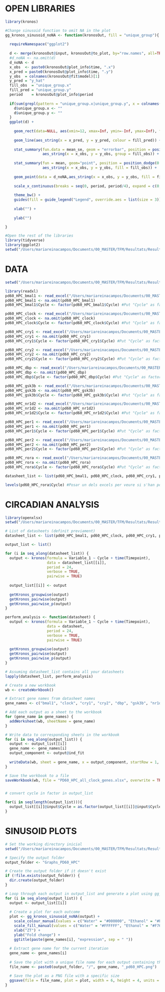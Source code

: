 
# OPEN LIBRARIES

```r
library(kronos)

#Change sinusoid function to omit NA in the plot
gg_kronos_sinusoid_noNA <- function(kronosOut, fill = "unique_group"){
  
  requireNamespace("ggplot2")
  
  d <- merge(kronosOut@input, kronosOut@to_plot, by="row.names", all=TRUE)[,-1]
  #d_noNA <- na.omit(d)
  d_noNA <- d
  x_obs  <- paste0(kronosOut@plot_info$time, ".x")
  x_pred = paste0(kronosOut@plot_info$time, ".y")
  y_obs  = colnames(kronosOut@fit$model)[1]
  y_pred = "y_hat"
  fill_obs  = "unique_group.x"
  fill_pred = "unique_group.y"
  period    = kronosOut@plot_info$period
  
  if(sum(grepl(pattern = "unique_group.x|unique_group.y", x = colnames(d))) == 0){
    d$unique_group.x <- ""
    d$unique_group.y <- ""
  }
  ggplot(d) +
    
    geom_rect(data=NULL, aes(xmin=12, xmax=Inf, ymin=-Inf, ymax=Inf), fill="lightgray") +
    
    geom_line(aes_string(x = x_pred, y = y_pred, colour = fill_pred)) +
    
    stat_summary(fun.data = mean_se, geom = "errorbar", position = position_dodge(0.75), width = 1, 
                 aes_string(x = x_obs, y = y_obs, group = fill_obs)) + 
    
    stat_summary(fun = mean, geom="point", position = position_dodge(0.75), size = 4, shape = 21, 
                 aes_string(x = x_obs, y = y_obs, fill = fill_obs)) +
    
    geom_point(data = d_noNA,aes_string(x = x_obs, y = y_obs, fill = fill_obs), shape = 21, position = position_dodge(0.75)) +
    
    scale_x_continuous(breaks = seq(0, period, period/4), expand = c(0, 0)) +
    
    theme_bw() +
    guides(fill = guide_legend("Legend", override.aes = list(size = 3)), colour = guide_none()) +
    
    xlab("") +
    
    ylab("")

}

#Open the rest of the libraries
library(tidyverse)
library(ggplot2)
setwd("/Users/mariareinacampos/Documents/00_MASTER/TFM/Resultats/Results_PD60_HPC")

```

# DATA

```r
setwd("/Users/mariareinacampos/Documents/00_MASTER/TFM/Resultats/Results_PD60_HPC")

library(readxl)
pd60_HPC_bmal1 <- read_excel("/Users/mariareinacampos/Documents/00_MASTER/TFM/Resultats/Results_PD60_HPC/pd60_HPC_bmal1.xlsx")
pd60_HPC_bmal1 <- na.omit(pd60_HPC_bmal1)
pd60_HPC_bmal1$Cycle <- factor(pd60_HPC_bmal1$Cycle) #Put "Cycle" as factor

pd60_HPC_clock <- read_excel("/Users/mariareinacampos/Documents/00_MASTER/TFM/Resultats/Results_PD60_HPC/pd60_HPC_clock.xlsx")
pd60_HPC_clock <- na.omit(pd60_HPC_clock)
pd60_HPC_clock$Cycle <- factor(pd60_HPC_clock$Cycle) #Put "Cycle" as factor

pd60_HPC_cry1 <- read_excel("/Users/mariareinacampos/Documents/00_MASTER/TFM/Resultats/Results_PD60_HPC/pd60_HPC_cry1.xlsx")
pd60_HPC_cry1 <- na.omit(pd60_HPC_cry1)
pd60_HPC_cry1$Cycle <- factor(pd60_HPC_cry1$Cycle) #Put "Cycle" as factor

pd60_HPC_cry2 <- read_excel("/Users/mariareinacampos/Documents/00_MASTER/TFM/Resultats/Results_PD60_HPC/pd60_HPC_cry2.xlsx")
pd60_HPC_cry2 <- na.omit(pd60_HPC_cry2)
pd60_HPC_cry2$Cycle <- factor(pd60_HPC_cry2$Cycle) #Put "Cycle" as factor

pd60_HPC_dbp <- read_excel("/Users/mariareinacampos/Documents/00_MASTER/TFM/Resultats/Results_PD60_HPC/pd60_HPC_dbp.xlsx")
pd60_HPC_dbp <- na.omit(pd60_HPC_dbp)
pd60_HPC_dbp$Cycle <- factor(pd60_HPC_dbp$Cycle) #Put "Cycle" as factor

pd60_HPC_gsk3b <- read_excel("/Users/mariareinacampos/Documents/00_MASTER/TFM/Resultats/Results_PD60_HPC/pd60_HPC_gsk3b.xlsx")
pd60_HPC_gsk3b <- na.omit(pd60_HPC_gsk3b)
pd60_HPC_gsk3b$Cycle <- factor(pd60_HPC_gsk3b$Cycle) #Put "Cycle" as factor

pd60_HPC_nr1d2 <- read_excel("/Users/mariareinacampos/Documents/00_MASTER/TFM/Resultats/Results_PD60_HPC/pd60_HPC_nr1d2.xlsx")
pd60_HPC_nr1d2 <- na.omit(pd60_HPC_nr1d2)
pd60_HPC_nr1d2$Cycle <- factor(pd60_HPC_nr1d2$Cycle) #Put "Cycle" as factor

pd60_HPC_per1 <- read_excel("/Users/mariareinacampos/Documents/00_MASTER/TFM/Resultats/Results_PD60_HPC/pd60_HPC_per1.xlsx")
pd60_HPC_per1 <- na.omit(pd60_HPC_per1)
pd60_HPC_per1$Cycle <- factor(pd60_HPC_per1$Cycle) #Put "Cycle" as factor

pd60_HPC_per2 <- read_excel("/Users/mariareinacampos/Documents/00_MASTER/TFM/Resultats/Results_PD60_HPC/pd60_HPC_per2.xlsx")
pd60_HPC_per2 <- na.omit(pd60_HPC_per2)
pd60_HPC_per2$Cycle <- factor(pd60_HPC_per2$Cycle) #Put "Cycle" as factor

pd60_HPC_rora <- read_excel("/Users/mariareinacampos/Documents/00_MASTER/TFM/Resultats/Results_PD60_HPC/pd60_HPC_rora.xlsx")
pd60_HPC_rora <- na.omit(pd60_HPC_rora)
pd60_HPC_rora$Cycle <- factor(pd60_HPC_rora$Cycle) #Put "Cycle" as factor

datasheet_list <- list(pd60_HPC_bmal1, pd60_HPC_clock, pd60_HPC_cry1, pd60_HPC_cry2, pd60_HPC_dbp, pd60_HPC_gsk3b, pd60_HPC_nr1d2, pd60_HPC_per1, pd60_HPC_per2, pd60_HPC_rora)  # Add all your datasheets to this list

levels(pd60_HPC_rora$Cycle) #Posar un dels excels per veure si s'han posat com a factor

```
# CIRCADIAN ANALYSIS

```r
library(openxlsx)
setwd("/Users/mariareinacampos/Documents/00_MASTER/TFM/Resultats/Results_PD60_HPC")

# List of datasheets (definit previament)
datasheet_list <- list(pd60_HPC_bmal1, pd60_HPC_clock, pd60_HPC_cry1, pd60_HPC_cry2, pd60_HPC_dbp, pd60_HPC_gsk3b, pd60_HPC_nr1d2, pd60_HPC_per1, pd60_HPC_per2, pd60_HPC_rora)  # Add all your datasheets to this list

output_list <- list()

for (i in seq_along(datasheet_list)) {
  output <- kronos(formula = Variable_1 ~ Cycle + time(Timepoint), 
                   data = datasheet_list[[i]], 
                   period = 24, 
                   verbose = TRUE, 
                   pairwise = TRUE)
  
  output_list[[i]] <- output
  
  getKronos_groupwise(output)
  getKronos_pairwise(output)
  getKronos_pairwise_p(output)
}

perform_analysis <- function(datasheet) {
  output <- kronos(formula = Variable_1 ~ Cycle + time(Timepoint), 
                   data = datasheet, 
                   period = 24, 
                   verbose = TRUE, 
                   pairwise = TRUE)
  
  getKronos_groupwise(output)
  getKronos_pairwise(output)
  getKronos_pairwise_p(output)
}

# Assuming datasheet_list contains all your datasheets
lapply(datasheet_list, perform_analysis)

# Create a new workbook
wb <- createWorkbook()

# Extract gene names from datasheet names
gene_names <- c("bmal1", "clock", "cry1", "cry2", "dbp", "gsk3b", "nr1d2", "per1", "per2", "rora")

# Add each output as a sheet to the workbook
for (gene_name in gene_names) {
  addWorksheet(wb, sheetName = gene_name)
}

# Write data to corresponding sheets in the workbook
for (i in seq_along(output_list)) {
  output <- output_list[[i]]
  gene_name <- gene_names[i]
  output_component <- output@ind_fit
  
  writeData(wb, sheet = gene_name, x = output_component, startRow = 1, startCol = 1)
}

# Save the workbook to a file
saveWorkbook(wb, file = "PD60_HPC_all_clock_genes.xlsx", overwrite = TRUE)


# convert cycle in factor in output_list

for(i in seq(length(output_list))){
  output_list[[i]]@input$Cycle = as.factor(output_list[[i]]@input$Cycle)
}
```

# SINUSOID PLOTS

```r

# Set the working directory inicial
setwd("/Users/mariareinacampos/Documents/00_MASTER/TFM/Resultats/Results_PD60_HPC")

# Specify the output folder
output_folder <- "Graphs_PD60_HPC"

# Create the output folder if it doesn't exist
if (!file.exists(output_folder)) {
  dir.create(output_folder)
}

# Loop through each output in output_list and generate a plot using gg_kronos_sinusoid
for (i in seq_along(output_list)) {
  output <- output_list[[i]]
  
  # Create a plot for each outcome
  plot <- gg_kronos_sinusoid_noNA(output) +
    scale_colour_manual(values = c("Water" = "#000000", "Ethanol" = "#F764C6")) + #line color
    scale_fill_manual(values = c("Water" = "#FFFFFF", "Ethanol" = "#F764C6")) + #filling color
    xlab("ZT") +
    ylab("Fold change") +
    ggtitle(paste(gene_names[i], "expression", sep = " "))
  
  # Extract gene name for the current iteration
  gene_name <- gene_names[i]
  
  # Save the plot with a unique file name for each output containing the gene name
  file_name <- paste0(output_folder, "/", gene_name, "_pd60_HPC.png")  # For example: _pd60_hpc_bmal1.png 

  # Save the plot as a PNG file with a specific size
  ggsave(file = file_name, plot = plot, width = 6, height = 4, units = "in")
}

```
